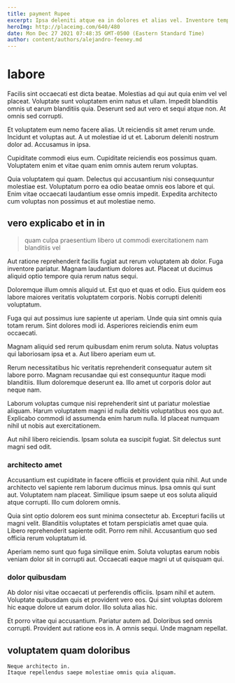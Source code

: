 ```yaml
---
title: payment Rupee
excerpt: Ipsa deleniti atque ea in dolores et alias vel. Inventore tempore tenetur aut. Velit qui perspiciatis culpa dignissimos explicabo. Eveniet nostrum nulla quo ducimus pariatur eum quia sunt. Rerum aut incidunt.
heroImg: http://placeimg.com/640/480
date: Mon Dec 27 2021 07:48:35 GMT-0500 (Eastern Standard Time)
author: content/authors/alejandro-feeney.md
---
```

# labore

Facilis sint occaecati est dicta beatae. Molestias ad qui aut quia enim vel vel placeat. Voluptate sunt voluptatem enim natus et ullam. Impedit blanditiis omnis ut earum blanditiis quia. Deserunt sed aut vero et sequi atque non. At omnis sed corrupti.
  
Et voluptatem eum nemo facere alias. Ut reiciendis sit amet rerum unde. Incidunt et voluptas aut. A ut molestiae id ut et. Laborum deleniti nostrum dolor ad. Accusamus in ipsa.
  
Cupiditate commodi eius eum. Cupiditate reiciendis eos possimus quam. Voluptatem enim et vitae quam enim omnis autem rerum voluptas.
  
Quia voluptatem qui quam. Delectus qui accusantium nisi consequuntur molestiae est. Voluptatum porro ea odio beatae omnis eos labore et qui. Enim vitae occaecati laudantium esse omnis impedit. Expedita architecto cum voluptas non possimus et aut molestiae nemo.

## vero explicabo et in in

> quam culpa praesentium libero ut commodi exercitationem nam blanditiis vel

Aut ratione reprehenderit facilis fugiat aut rerum voluptatem ab dolor. Fuga inventore pariatur. Magnam laudantium dolores aut. Placeat ut ducimus aliquid optio tempore quia rerum natus sequi.
  
Doloremque illum omnis aliquid ut. Est quo et quas et odio. Eius quidem eos labore maiores veritatis voluptatem corporis. Nobis corrupti deleniti voluptatum.
  
Fuga qui aut possimus iure sapiente ut aperiam. Unde quia sint omnis quia totam rerum. Sint dolores modi id. Asperiores reiciendis enim eum occaecati.
  
Magnam aliquid sed rerum quibusdam enim rerum soluta. Natus voluptas qui laboriosam ipsa et a. Aut libero aperiam eum ut.
  
Rerum necessitatibus hic veritatis reprehenderit consequatur autem sit labore porro. Magnam recusandae qui est consequuntur itaque modi blanditiis. Illum doloremque deserunt ea. Illo amet ut corporis dolor aut neque nam.
  
Laborum voluptas cumque nisi reprehenderit sint ut pariatur molestiae aliquam. Harum voluptatem magni id nulla debitis voluptatibus eos quo aut. Explicabo commodi id assumenda enim harum nulla. Id placeat numquam nihil ut nobis aut exercitationem.
  
Aut nihil libero reiciendis. Ipsam soluta ea suscipit fugiat. Sit delectus sunt magni sed odit.

### architecto amet

Accusantium est cupiditate in facere officiis et provident quia nihil. Aut unde architecto vel sapiente rem laborum ducimus minus. Ipsa omnis qui sunt aut. Voluptatem nam placeat. Similique ipsum saepe ut eos soluta aliquid atque corrupti. Illo cum dolorem omnis.
  
Quia sint optio dolorem eos sunt minima consectetur ab. Excepturi facilis ut magni velit. Blanditiis voluptates et totam perspiciatis amet quae quia. Libero reprehenderit sapiente odit. Porro rem nihil. Accusantium quo sed officia rerum voluptatum id.
  
Aperiam nemo sunt quo fuga similique enim. Soluta voluptas earum nobis veniam dolor sit in corrupti aut. Occaecati eaque magni ut ut quisquam qui.

### dolor quibusdam

Ab dolor nisi vitae occaecati ut perferendis officiis. Ipsam nihil et autem. Voluptate quibusdam quis et provident vero eos. Qui sint voluptas dolorem hic eaque dolore ut earum dolor. Illo soluta alias hic.
  
Et porro vitae qui accusantium. Pariatur autem ad. Doloribus sed omnis corrupti. Provident aut ratione eos in. A omnis sequi. Unde magnam repellat.

## voluptatem quam doloribus

```text
Neque architecto in.
Itaque repellendus saepe molestiae omnis quia aliquam.
```

